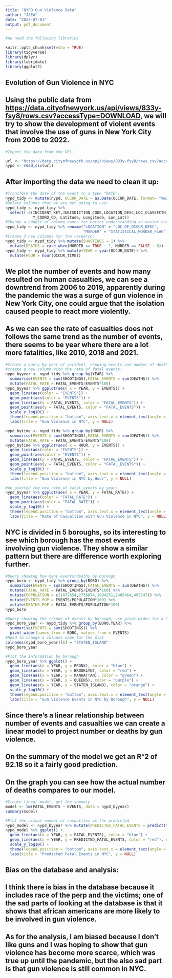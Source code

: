 ```yaml
---
title: "NYPD Gun Violence Data"
author: "JJEA"
date: "2023-07-01"
output: pdf_document
---
```


```r
#We need the following libraries

knitr::opts_chunk$set(echo = TRUE)
library(tidyverse)
library(dplyr)
library(lubridate)
library(ggplot2)
```

## Evolution of Gun Violence in NYC

## Using the public data from <https://data.cityofnewyork.us/api/views/833y-fsy8/rows.csv?accessType=DOWNLOAD>, we will try to show the development of violent events that involve the use of guns in New York City from 2006 to 2022.



```r
#Import the data from the URL:

url <- "https://data.cityofnewyork.us/api/views/833y-fsy8/rows.csv?accessType=DOWNLOAD"
nypd <- read_csv(url)
```

## After importing the data we need to clean it up:



```r
#Transform the date of the event to a type "DATE":
nypd_tidy <- mutate(nypd, OCCUR_DATE = as.Date(OCCUR_DATE, format= "%m/%d/%Y"))
#Delete columns that we are not going to use:
nypd_tidy <- nypd_tidy %>%
  select(-c(INCIDENT_KEY,JURISDICTION_CODE,LOCATION_DESC,LOC_CLASSFCTN_DESC,X_COORD_CD,
            Y_COORD_CD, Latitude, Longitude, Lon_Lat))
#Change a couple of column names for better understanding an easier coding:
nypd_tidy <- nypd_tidy %>% rename("LOCATION" = "LOC_OF_OCCUR_DESC",
                                  "MURDER" = "STATISTICAL_MURDER_FLAG")
#Create 3 new columns for the research:
nypd_tidy <- nypd_tidy %>% mutate(SHOOTINGS = 1) %>% 
  mutate(DEATHS = case_when(MURDER == TRUE ~ 1, MURDER == FALSE ~ 0))
nypd_tidy <- nypd_tidy %>% mutate(YEAR = year(OCCUR_DATE)) %>%
  mutate(HOUR = hour(OCCUR_TIME))
```

## We plot the number of events and how many resulted on human casualties, we can see a downtrend from 2006 to 2019, apparently during the pandemic the was a surge of gun violence in New York City, one could argue that the isolation caused people to react more violently.

## As we can see the rate of casualties does not follows the same trend as the number of events, there seems to be year where there are a lot more fatalities, like 2010, 2018 and 2021.

```r
#Create a query by year of accident, showing events and number of deaths, also
#create a new column with the rate of fatal events:
nypd_byyear <- nypd_tidy %>% group_by(YEAR) %>% 
  summarise(EVENTS = sum(SHOOTINGS),FATAL_EVENTS = sum(DEATHS)) %>% 
  mutate(FATAL_RATE = FATAL_EVENTS/EVENTS*100)
nypd_byyear %>% ggplot(aes( x = YEAR, y = EVENTS)) +
  geom_line(aes(color = "EVENTS")) +
  geom_point(aes(color = "EVENTS")) +
  geom_line(aes(y = FATAL_EVENTS, color = "FATAL_EVENTS")) +
  geom_point(aes(y = FATAL_EVENTS, color = "FATAL_EVENTS")) +
  scale_y_log10() +
  theme(legend.position = "bottom", axis.text.x = element_text(angle = 90)) +
  labs(title = "Gun Violence in NYC", y = NULL)

nypd_bytime <- nypd_tidy %>% group_by(HOUR) %>% 
  summarise(EVENTS = sum(SHOOTINGS),FATAL_EVENTS = sum(DEATHS)) %>% 
  mutate(FATAL_RATE = FATAL_EVENTS/EVENTS*100)
nypd_bytime %>% ggplot(aes( x = HOUR, y = EVENTS)) +
  geom_line(aes(color = "EVENTS")) +
  geom_point(aes(color = "EVENTS")) +
  geom_line(aes(y = FATAL_EVENTS, color = "FATAL_EVENTS")) +
  geom_point(aes(y = FATAL_EVENTS, color = "FATAL_EVENTS")) +
  scale_y_log10() +
  theme(legend.position = "bottom", axis.text.x = element_text(angle = 90)) +
  labs(title = "Gun Violence in NYC by Hour", y = NULL)

#We plotted the new rate of fatal events by year:
nypd_byyear %>% ggplot(aes( x = YEAR, y = FATAL_RATE)) +
  geom_line(aes(color = "FATAL_RATE")) +
  geom_point(aes(color = "FATAL_RATE")) +
  scale_y_log10() +
  theme(legend.position = "bottom", axis.text.x = element_text(angle = 90)) +
  labs(title = "Rate of Casualties with Gun Violence in NYC", y = NULL)

```
## NYC is divided in 5 boroughs, so its interesting to see which borough has the most events involving gun violence. They show a similar pattern but there are difference worth exploring further.

```r
#Query showing how many events/deaths by borough
nypd_boro <- nypd_tidy %>% group_by(BORO) %>% 
  summarise(EVENTS = sum(SHOOTINGS),FATAL_EVENTS = sum(DEATHS)) %>% 
  mutate(FATAL_RATE = FATAL_EVENTS/EVENTS*100) %>% 
  mutate(POPULATION = c(1472654,2736074,1694251,2405464,495747)) %>%
  mutate(EVENTS_POP = EVENTS/POPULATION*100) %>%
  mutate(DEATHS_POP = FATAL_EVENTS/POPULATION*100)
nypd_boro

#Query showing the trends of events by borough, use pivot_wider for a better looking table
nypd_boro_year <- nypd_tidy %>% group_by(BORO,YEAR) %>% 
  summarise(EVENTS = sum(SHOOTINGS)) %>% 
  pivot_wider(names_from = BORO, values_from = EVENTS)
#Need to change a columns name for the plot
colnames(nypd_boro_year)[6] = "STATEN_ISLAND"
nypd_boro_year

#Plot the information by borough
nypd_boro_year %>% ggplot() +
  geom_line(aes(x = YEAR, y = BRONX), color = "blue") +
  geom_line(aes(x = YEAR, y = BROOKLYN), color = "red") +
  geom_line(aes(x = YEAR, y = MANHATTAN), color = "green") +
  geom_line(aes(x = YEAR, y = QUEENS), color = "purple") +
  geom_line(aes(x = YEAR, y = STATEN_ISLAND), color = "orange") +
  scale_y_log10() +
  theme(legend.position = "bottom", axis.text.x = element_text(angle = 90)) +
  labs(title = "Gun Violence Events in NYC by Borough", y = NULL)
```
## Since there's a linear relationship between number of events and casualties we can create a linear model to project number or deaths by gun violence.

## On the summary of the model we get an R^2 of 92.18 so it a fairly good prediction.

## On the graph you can see how the actual number of deaths compares to our model.

```r
#Create linear model, get the summary
model <- lm(FATAL_EVENTS ~ EVENTS, data = nypd_byyear)
summary(model)

#Plot the actual number of casualties vs the predicted
nypd_model <- nypd_byyear %>% mutate(PREDICTED_FATAL_EVENTS = predict(model))
nypd_model %>% ggplot() +
  geom_line(aes(x = YEAR, y = FATAL_EVENTS), color = "blue") +
  geom_line(aes(x = YEAR, y = PREDICTED_FATAL_EVENTS, color = "red"), show.legend = FALSE) +
  scale_y_log10() +
  theme(legend.position = "bottom", axis.text.x = element_text(angle = 90)) +
  labs(title = "Predicted Fatal Events in NYC", y = NULL)
```



## Bias on the database and analysis:

## I think there is bias in the database because it includes race of the perp and the victims; one of the sad parts of looking at the database is that it shows that african americans are more likely to be involved in gun violence.

## As for the analysis, I am biased because I don't like guns and I was hoping to show that gun violence has become more scarce, which was true up until the pandemic, but the also sad part is that gun violence is still common in NYC.